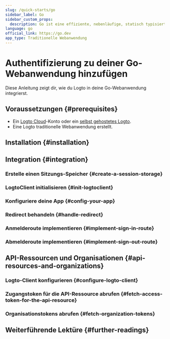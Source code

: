 ```yaml
---
slug: /quick-starts/go
sidebar_label: Go
sidebar_custom_props:
  description: Go ist eine effiziente, nebenläufige, statisch typisierte Programmiersprache für Webanwendungen.
language: go
official_link: https://go.dev
app_type: Traditionelle Webanwendung
---
```




# Authentifizierung zu deiner Go-Webanwendung hinzufügen

Diese Anleitung zeigt dir, wie du Logto in deine Go-Webanwendung integrierst.

<GoGuideTip />

## Voraussetzungen \{#prerequisites}

- Ein [Logto Cloud](https://cloud.logto.io)-Konto oder ein [selbst gehostetes Logto](/introduction/set-up-logto-oss).
- Eine Logto traditionelle Webanwendung erstellt.

## Installation \{#installation}

<Installation />

## Integration \{#integration}

### Erstelle einen Sitzungs-Speicher \{#create-a-session-storage}

<CreateSessionStorage />

### LogtoClient initialisieren \{#init-logtoclient}

<InitLogtoClient />

### Konfiguriere deine App \{#config-your-app}

<SignInFlowSummary />

<AssumingUrl />

<WebConfigureRedirectUris />

### Redirect behandeln \{#handle-redirect}

<ImplementCallbackRoute />

### Anmelderoute implementieren \{#implement-sign-in-route}

<ImplementSignInRoute />

### Abmelderoute implementieren \{#implement-sign-out-route}

<ImplementSignOutRoute />

<Checkpoint />

<GetUserInformation />

## API-Ressourcen und Organisationen \{#api-resources-and-organizations}

<ApiResourcesDescription />

### Logto-Client konfigurieren \{#configure-logto-client}

<ConfigApiResources />

### Zugangstoken für die API-Ressource abrufen \{#fetch-access-token-for-the-api-resource}

<FetchAccessTokenForApiResources />

### Organisationstokens abrufen \{#fetch-organization-tokens}

<FetchOrganizationTokenForUser />

## Weiterführende Lektüre \{#further-readings}

<FurtherReadings />
